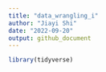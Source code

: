 ```yaml
---
title: "data_wrangling_i"
author: "Jiayi Shi"
date: "2022-09-20"
output: github_document
---
```


```r
library(tidyverse)
```

